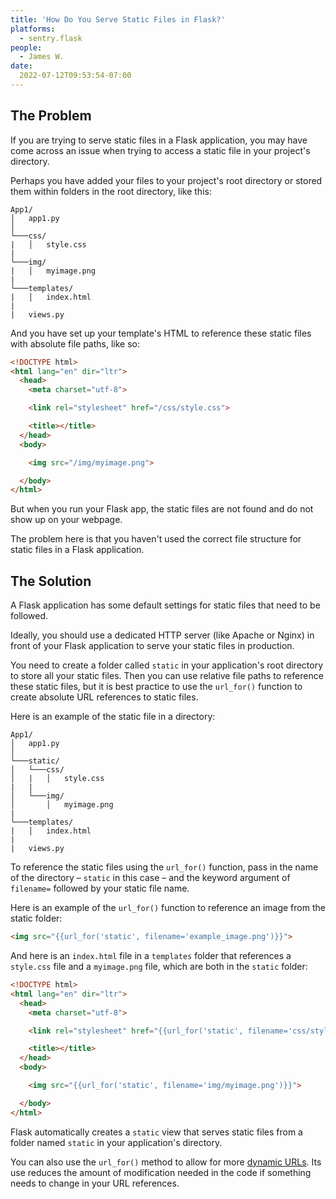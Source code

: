 ```yaml
---
title: 'How Do You Serve Static Files in Flask?'
platforms:
  - sentry.flask
people:
  - James W.
date:
  2022-07-12T09:53:54-07:00
---
```


## The Problem

If you are trying to serve static files in a Flask application, you may have come across an issue when trying to access a static file in your project's directory.

Perhaps you have added your files to your project's root directory or stored them within folders in the root directory, like this:

```
App1/
│   app1.py
│
└───css/
|   │   style.css
|
└───img/
|   │   myimage.png
|
└───templates/
|   │   index.html
|
|   views.py
```

And you have set up your template's HTML to reference these static files with absolute file paths, like so:

```html
<!DOCTYPE html>
<html lang="en" dir="ltr">
  <head>
    <meta charset="utf-8">

    <link rel="stylesheet" href="/css/style.css">

    <title></title>
  </head>
  <body>

    <img src="/img/myimage.png">

  </body>
</html>

```

But when you run your Flask app, the static files are not found and do not show up on your webpage.

The problem here is that you haven't used the correct file structure for static files in a Flask application.

## The Solution

A Flask application has some default settings for static files that need to be followed.

Ideally, you should use a dedicated HTTP server (like Apache or Nginx) in front of your Flask application to serve your static files in production.

You need to create a folder called `static` in your application's root directory to store all your static files. Then you can use relative file paths to reference these static files, but it is best practice to use the `url_for()` function to create absolute URL references to static files.

Here is an example of the static file in a directory:

```
App1/
│   app1.py
│
└───static/
│   └───css/
│   |   │   style.css
|   |
│   └───img/
│       │   myimage.png
|
└───templates/
|   │   index.html
|
|   views.py

```

To reference the static files using the `url_for()` function, pass in the name of the directory – `static` in this case – and the keyword argument of `filename=` followed by your static file name.

Here is an example of the `url_for()` function to reference an image from the static folder:

```html
<img src="{{url_for('static', filename='example_image.png')}}">
```

And here is an `index.html` file in a `templates` folder that references a `style.css` file and a `myimage.png` file, which are both in the `static` folder:

```html
<!DOCTYPE html>
<html lang="en" dir="ltr">
  <head>
    <meta charset="utf-8">

    <link rel="stylesheet" href="{{url_for('static', filename='css/style.css')}}">

    <title></title>
  </head>
  <body>

    <img src="{{url_for('static', filename='img/myimage.png')}}">

  </body>
</html>
```

Flask automatically creates a `static` view that serves static files from a folder named `static` in your application's directory.

You can also use the `url_for()` method to allow for more [dynamic URLs](https://www.educba.com/flask-url_for/). Its use reduces the amount of modification needed in the code if something needs to change in your URL references.
